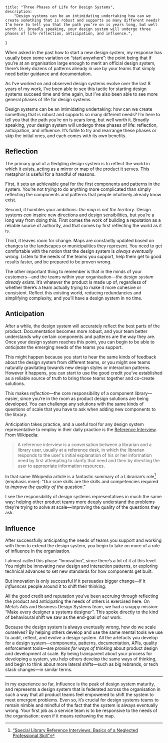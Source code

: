 
    title: "Three Phases of Life for Design Systems",
    description:
        "Design systems can be an intimidating undertaking how can we create something that is robust and supports so many different needs? I’m here to tell you that the path you’re on is years long, but well worth it. Broadly speaking, your design system will undergo three phases of life reflection, anticipation, and influence.",
}

When asked in the past how to start a new design system, my response has usually
been some variation on “start anywhere”: the point being that if you’re at an
organisation large enough to merit an official design system, there’s likely
dozens of patterns already in use by your teams that simply need better guidance
and documentation.

As I’ve worked on and observed design systems evolve over the last 8 years of my
work, I’ve been able to see this tactic for starting design systems succeed time
and time again, but I’ve also been able to see more general phases of life for
design systems.

Design systems can be an intimidating undertaking: how can we create something
that is robust and supports so many different needs? I’m here to tell you that
the path you’re on is years long, but well worth it. Broadly speaking, your
design system will undergo three phases of life: reflection, anticipation, and
influence. It’s futile to try and rearrange these phases or skip the initial
ones, and each comes with its own benefits.

## Reflection

The primary goal of a fledgling design system is to reflect the world in which
it exists, acting as a mirror or map of the product it serves. This metaphor is
useful for a handful of reasons.

First, it sets an achievable goal for the first components and patterns in the
system. You’re not trying to do anything more complicated than simply reflecting
the components and patterns that people intuitively already know exist.

Second, it humbles your ambitions: _the map is not the territory_. Design
systems _can_ inspire new directions and design sensibilities, but you’re a long
way from doing this. First comes the work of building a reputation as a reliable
source of authority, and that comes by first reflecting the world as it is.

Third, it leaves room for change. Maps are constantly updated based on changes
to the landscapes or municipalities they represent. You need to get comfortable
with the notion that the design system is _always eventually wrong_. Listen to
the needs of the teams you support, help them get to good results faster, and be
prepared to be proven wrong.

The other important thing to remember is that in the minds of your customers—and
the teams within your organisation—_the design system already exists._ It’s
whatever the product is made up of, regardless of whether there’s a team
actually trying to make it more cohesive or consistent. Reflect this existing
world, reducing redundancies and simplifying complexity, and you’ll have a
design system in no time.

## Anticipation

After a while, the design system will accurately reflect the best parts of the
product. Documentation becomes more robust, and your team better understands why
certain components and patterns are the way they are. Once your design system
reaches this point, you can begin to be able to _anticipate_ the emerging needs
of the teams you support.

This might happen because you start to hear the same kinds of feedback about the
design system from different teams, or you might see teams naturally gravitating
towards new design styles or interaction patterns. However it happens, you can
start to use the good credit you’ve established as a reliable source of truth to
bring those teams together and co-create solutions.

This makes _reflection_—the core responsibility of a component library—easier,
since you’re in the room as product design solutions are being developed. You
can challenge any solutions with the same kinds of questions of scale that you
have to ask when adding new components to the library.

Anticipation takes practice, and a useful tool for any design system
representative to employ in their daily practice is the
[Reference Interview](https://en.wikipedia.org/wiki/Reference_interview). From
Wikipedia:

> A reference interview is a conversation between a librarian and a library
> user, usually at a reference desk, in which the librarian responds to the
> user's initial explanation of his or her information need by first attempting
> to clarify that need and then by directing the user to appropriate information
> resources.

In that same Wikipedia article is a fantastic summary of a Librarian’s role[^1]
(emphasis mine): “Our core skills are the skills and competencies required to
_improve the quality of the question_.”

I see the responsibility of design systems representatives in much the same way:
helping other product teams more deeply understand the problems they’re trying
to solve at scale—improving the quality of the questions they ask.

## Influence

After successfully anticipating the needs of teams you support and working with
them to extend the design system, you begin to take on more of a role of
influence in the organisation.

I almost called this phase “Innovation”, since there’s a lot of it at this
level. You might be innovating new design and interaction patterns, or exploring
technical advances to set new standards for how components get built.

But innovation is only successful if it persuades bigger change—if it
_influences_ people around it to shift their thinking.

All the good credit and reputation you’ve been accruing through reflecting the
product and anticipating the needs of others is exercised here. On Meta’s Ads
and Business Design Systems team, we had a snappy mission: “Make every designer
a systems designer”. This spoke directly to the kind of behavioural shift we saw
as the end-goal of our work.

Because the design system is always eventually wrong, how do we scale ourselves?
By helping others develop and use the same mental tools we use to audit,
reflect, and evolve a design system. All the artefacts you develop for a design
system—components, patterns, documentation, APIs, quality enforcement tools—are
_proxies for ways of thinking_ about product design and development at scale. By
being transparent about your process for developing a system, you help others
develop the same ways of thinking, and begin to think about more lateral
shifts—such as big rebrands, or tech stack changes—in similar terms.

---

In my experience so far, Influence is the peak of design system maturity, and
represents a design system that is federated across the organisation in such a
way that all product teams feel empowered to shift the system to meet emergent
problems. Even so, it’s crucial for design systems teams to remain nimble and
mindful of the fact that the system is always eventually wrong. Your first job
as a service team is to be responsive to the needs of the organisation: even if
it means redrawing the map.

[^1]:
    [“Special Library Reference Interviews: Basics of a Neglected Professional Skill”](https://lucidea.com/blog/special-library-reference-interviews-basics-of-a-neglected-professional-skill/)
